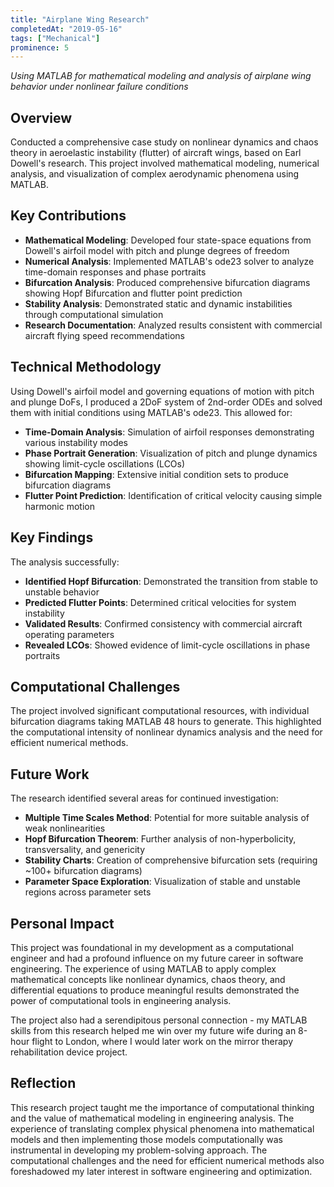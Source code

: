 ```yaml
---
title: "Airplane Wing Research"
completedAt: "2019-05-16"
tags: ["Mechanical"]
prominence: 5
---
```


_Using MATLAB for mathematical modeling and analysis of airplane wing behavior under nonlinear failure conditions_

## Overview

Conducted a comprehensive case study on nonlinear dynamics and chaos theory in aeroelastic instability (flutter) of aircraft wings, based on Earl Dowell's research. This project involved mathematical modeling, numerical analysis, and visualization of complex aerodynamic phenomena using MATLAB.

## Key Contributions

- **Mathematical Modeling**: Developed four state-space equations from Dowell's airfoil model with pitch and plunge degrees of freedom
- **Numerical Analysis**: Implemented MATLAB's ode23 solver to analyze time-domain responses and phase portraits
- **Bifurcation Analysis**: Produced comprehensive bifurcation diagrams showing Hopf Bifurcation and flutter point prediction
- **Stability Analysis**: Demonstrated static and dynamic instabilities through computational simulation
- **Research Documentation**: Analyzed results consistent with commercial aircraft flying speed recommendations

## Technical Methodology

Using Dowell's airfoil model and governing equations of motion with pitch and plunge DoFs, I produced a 2DoF system of 2nd-order ODEs and solved them with initial conditions using MATLAB's ode23. This allowed for:

- **Time-Domain Analysis**: Simulation of airfoil responses demonstrating various instability modes
- **Phase Portrait Generation**: Visualization of pitch and plunge dynamics showing limit-cycle oscillations (LCOs)
- **Bifurcation Mapping**: Extensive initial condition sets to produce bifurcation diagrams
- **Flutter Point Prediction**: Identification of critical velocity causing simple harmonic motion

## Key Findings

The analysis successfully:

- **Identified Hopf Bifurcation**: Demonstrated the transition from stable to unstable behavior
- **Predicted Flutter Points**: Determined critical velocities for system instability
- **Validated Results**: Confirmed consistency with commercial aircraft operating parameters
- **Revealed LCOs**: Showed evidence of limit-cycle oscillations in phase portraits

## Computational Challenges

The project involved significant computational resources, with individual bifurcation diagrams taking MATLAB 48 hours to generate. This highlighted the computational intensity of nonlinear dynamics analysis and the need for efficient numerical methods.

## Future Work

The research identified several areas for continued investigation:

- **Multiple Time Scales Method**: Potential for more suitable analysis of weak nonlinearities
- **Hopf Bifurcation Theorem**: Further analysis of non-hyperbolicity, transversality, and genericity
- **Stability Charts**: Creation of comprehensive bifurcation sets (requiring ~100+ bifurcation diagrams)
- **Parameter Space Exploration**: Visualization of stable and unstable regions across parameter sets

## Personal Impact

This project was foundational in my development as a computational engineer and had a profound influence on my future career in software engineering. The experience of using MATLAB to apply complex mathematical concepts like nonlinear dynamics, chaos theory, and differential equations to produce meaningful results demonstrated the power of computational tools in engineering analysis.

The project also had a serendipitous personal connection - my MATLAB skills from this research helped me win over my future wife during an 8-hour flight to London, where I would later work on the mirror therapy rehabilitation device project.

## Reflection

This research project taught me the importance of computational thinking and the value of mathematical modeling in engineering analysis. The experience of translating complex physical phenomena into mathematical models and then implementing those models computationally was instrumental in developing my problem-solving approach. The computational challenges and the need for efficient numerical methods also foreshadowed my later interest in software engineering and optimization.
